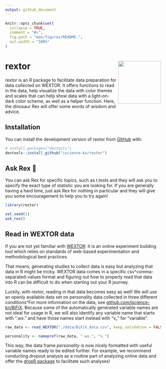 ```yaml
---
output: github_document
---
```


<!-- README.md is generated from README.Rmd. Please edit that file -->

```r
knitr::opts_chunk$set(
  collapse = TRUE,
  comment = "#>",
  fig.path = "man/figures/README-",
  out.width = "100%"
)
```

# rextor <a href='https://iscience-kn.github.io/rextor/'><img src='man/figures/rextor_logo.png' align="right" height="138" /></a>

rextor is an R package to facilitate data preparation for data collected on WEXTOR.
It offers functions to read in the data, help visualize the data with color themes and scales that can help show data with a  light-on-dark color scheme, as well as a helper function.
Here, the dinosaur Rex will offer some words of wisdom and advice.


## Installation

You can install the development version of rextor from [GitHub](https://github.com/) with:

``` r
# install.packages("devtools")
devtools::install_github("iscience-kn/rextor")
```

## Ask Rex 🦖

You can ask Rex for specific topics, such as t.tests and they will ask you to specify the exact type of statistic you are looking for. 
If you are generally having a hard time, just ask Rex for nothing in particular and they will give you some encouragement to help you to try again!

```r
library(rextor)

set.seed(1)
ask_rex()
```

## Read in WEXTOR data

If you are not yet familiar with [WEXTOR](https://wextor.eu): 
It is an online experiment building tool which relies on standards of web-based experimentation and methodological best practices.

That means, generating studies to collect data is easy but analyzing that data in R might be tricky.
WEXTOR data comes in a specific csv^comma-separated-values format and figuring out how to properly read that data into R can be difficult to do when starting out your R journey. 

Luckily, with rextor, reading in that data becomes easy as well! 
We will use an openly available data set on personality data collected in three different conditions^For more information on the data, see [github.com/iscience-kn/BiFiX](https://github.com/iscience-kn/BiFiX).
Because some of the automatically generated variable names are not ideal for usage in R, we will also identify any variable name that starts with ".wx." and have those names start instead with "v_" for "variable".

```r
raw_data <- read_WEXTOR("./data/BiFiX_data.csv", keep_validation = FALSE)

personality <- namepref(raw_data, ".wx.", "v_")
```

This way, the data frame _personality_ is now nicely formatted with useful variable names ready to be edited further.
For example, we recommend conducting dropout analysis as a routine part of analyzing online data and offer the [dropR package](https://iscience-kn.github.io/dropR/) to facilitate such analyses! 

<!-- ## Example -->

<!-- This is a basic example which shows you how to solve a common problem: -->

<!-- ```{r example} -->
<!-- library(rextor) -->
<!-- ## basic example code -->
<!-- ``` -->

<!-- What is special about using `README.Rmd` instead of just `README.md`? You can include R chunks like so: -->

<!-- ```{r cars} -->
<!-- summary(cars) -->
<!-- ``` -->

<!-- You'll still need to render `README.Rmd` regularly, to keep `README.md` up-to-date. `devtools::build_readme()` is handy for this. -->

<!-- You can also embed plots, for example: -->

<!-- ```{r pressure, echo = FALSE} -->
<!-- plot(pressure) -->
<!-- ``` -->

<!-- In that case, don't forget to commit and push the resulting figure files, so they display on GitHub and CRAN. -->
